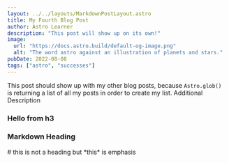 ```yaml
---
layout: ../../layouts/MarkdownPostLayout.astro
title: My Fourth Blog Post
author: Astro Learner
description: "This post will show up on its own!"
image:
  url: "https://docs.astro.build/default-og-image.png"
  alt: "The word astro against an illustration of planets and stars."
pubDate: 2022-08-08
tags: ["astro", "successes"]
---
```


This post should show up with my other blog posts, because `Astro.glob()` is returning a list of all my posts in order to create my list.
Additional Description

<h3>Hello from h3</h3>

### Markdown Heading

<div># this is not a heading but *this* is emphasis</div>
